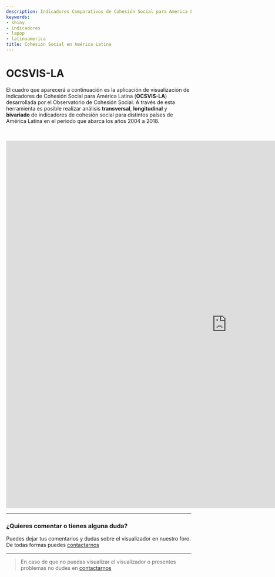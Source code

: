 ```yaml
---
description: Indicadores Comparativos de Cohesión Social para América Latina
keywords:
- shiny
- indicadores
- lapop
- latinoamerica
title: Cohesión Social en América Latina
---
```


<div class="heading">
<h1>OCSVIS-LA</h1>
</div>

El cuadro que aparecerá a continuación es la aplicación de visualización de Indicadores de Cohesión Social para América Latina (**OCSVIS-LA**) desarrollada por el Observatorio de Cohesión Social. A través de esta herramienta es posible realizar análisis **transversal**, **longitudinal** y **bivariado** de indicadores de cohesión social para distintos países de América Latina en el periodo que abarca los años 2004 a 2018.   

<br>

<iframe scrolling="yes" frameborder="yes" src="https://jandimter.shinyapps.io/app21/" class="l-screen-inset shaded" style="
    width: 1200px;
    height: 1000px;
"></iframe>

---

<!-- <div class="heading"> -->
<!-- <h1>Documentación</h1> -->
<!-- </div> -->

<!-- 📌 Si deseas revisar los **datos y la documentación** de la aplicación puedes hacer <a class = "btn btn-template-main" href="../doc2/index.html" target="_blank"> CLICK AQUI  </a> -->

<!-- <br> -->

### ¿Quieres comentar o tienes alguna duda?

Puedes dejar tus comentarios y dudas sobre el visualizador en nuestro foro. De todas formas puedes [contactarnos](/contact/)

<div id="disqus_thread"></div>

---

> En caso de que no puedas visualizar el visualizador o presentes problemas no dudes en [contactarnos](/contact/)

